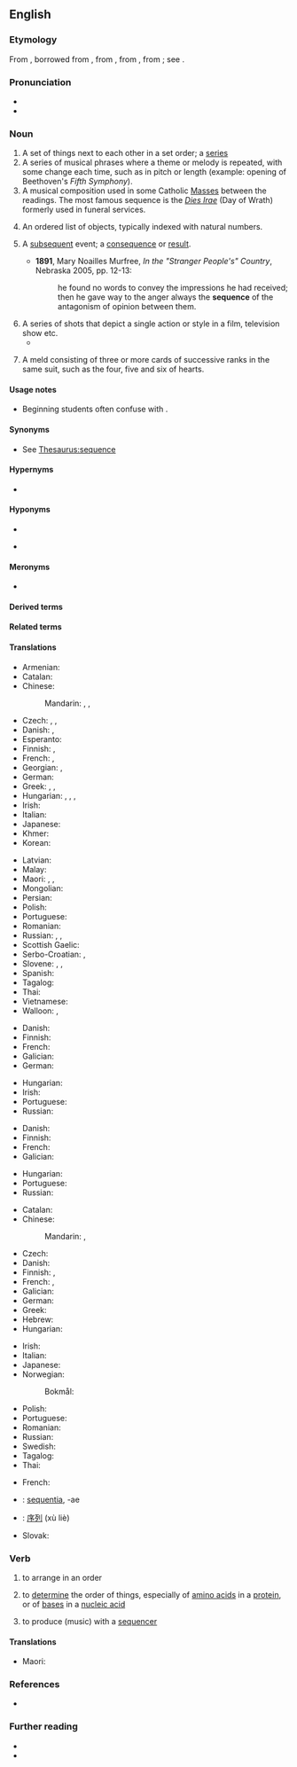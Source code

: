 {{also|séquence|séquencé}}
==English==

===Etymology===
From {{inh|en|enm|sequence}}, borrowed from {{bor|en|fr|sequence||a sequence of cards, answering verses}}, from {{der|en|LL.|sequentia||a following}}, from {{der|en|la|sequens||following}}, from {{m|la|sequi||to follow}}; see {{m|en|sequent}}.

===Pronunciation===
* {{IPA|/ˈsikwəns/|/ˈsikwɛns/|lang=en}}
* {{audio|en-us-sequence.ogg|Audio (US)|lang=en}}

===Noun===
{{en-noun}}

# A set of things next to each other in a set order; a [[series]]
# A series of musical phrases where a theme or melody is repeated, with some change each time, such as in pitch or length (example: opening of Beethoven's ''Fifth Symphony'').
# A musical composition used in some Catholic [[Mass]]es between the readings. The most famous sequence is the ''[[Dies Irae]]'' (Day of Wrath) formerly used in funeral services.
# {{lb|en|mathematics}} An ordered list of objects, typically indexed with natural numbers.
# {{lb|en|now|_|rare}} A [[subsequent]] event; a [[consequence]] or [[result]].
#* '''1891''', Mary Noailles Murfree, ''In the "Stranger People's" Country'', Nebraska 2005, pp. 12-13:
#*: he found no words to convey the impressions he had received; then he gave way to the anger always the '''sequence''' of the antagonism of opinion between them.
# A series of shots that depict a single action or style in a film, television show etc.
#* {{quote-journal
|lang=en
|date=April 26, 2012
|author=Tasha Robinson
|title=Film: Reviews: The Pirates! Band Of Misfits :
|work=The Onion AV Club
|url=http://www.avclub.com/articles/the-pirates-band-of-misfits,73064/
|page=
|passage=What follows is a bunch of nonstop goofery involving chase '''sequences''', dream '''sequences''', fast-changing costumes and an improbable beard, a little musical help from Flight Of The Conchords, and ultimately a very physical confrontation with a surprisingly spry Victoria.}}
# {{lb|en|card games}} A meld consisting of three or more cards of successive ranks in the same suit, such as the four, five and six of hearts.

====Usage notes====
* {{sense|mathematics}} Beginning students often confuse {{m|en||sequence}} with {{m|en|series}}.

====Synonyms====
* {{sense|a set of things next to each other in a set order}} See [[Thesaurus:sequence]]

====Hypernyms====
* {{sense|mathematics}} {{l|en|function}}

====Hyponyms====
* {{l|en|presequence}} <!--noun-->
* {{sense|computing}} {{l|en|escape sequence}}

====Meronyms====
* {{sense|mathematics}} {{l|en|term}}

====Derived terms====
{{der3
|main-sequence
|sequenceless
|sequencer
|lang=en}}

====Related terms====
{{rel4
|et seq
|nolle prosequi
|non sequitur
|persecute
|prosecute
|segue
|sequel
|sequela
|sequent
|sequential
|sequinator<!--possibly a protein-sequencing device?-->
|suant
|sue
|suit
|suite
|lang=en}}

====Translations====
{{trans-top|set of things in a set order}}
* Armenian: {{t+|hy|հաջորդականություն}}
* Catalan: {{t+|ca|seqüència|f}}
* Chinese:
*: Mandarin: {{t+|cmn|序列|tr=xùliè|sc=Hani}}, {{t+|cmn|順序}}, {{t+|cmn|顺序|tr=shùnxù}}
* Czech: {{t+|cs|řada|f}}, {{t+|cs|sled|m}}, {{t|cs|sekvence|f}}
* Danish: {{t|da|rækkefølge|c}}, {{t|da|sekvens|c}}
* Esperanto: {{t-needed|eo}}
* Finnish: {{t+|fi|sarja}}, {{t+|fi|sekvenssi}}
* French: {{t+|fr|suite|f}}, {{t+|fr|séquence|f}}
* Georgian: {{t|ka|რიგი}}, {{t|ka|მიმდევრობა}}
* German: {{t+|de|Reihenfolge|f}}
* Greek: {{t+|el|ακολουθία|f}}, {{t+|el|σειρά|f}}, {{t+|el|αλληλουχία|f}}
* Hungarian: {{t+|hu|sorozat}}, {{t+|hu|szekvencia}}, {{t+|hu|sor}}, {{t+|hu|sorrend}}
* Irish: {{t|ga|seicheamh|m}}
* Italian: {{t+|it|sequenza|f}}
* Japanese: {{t+|ja|順序|tr=じゅんじょ, junjo|sc=Jpan}}
* Khmer: {{t-needed|km}}
* Korean: {{t+|ko|순서}}
{{trans-mid}}
* Latvian: {{t|lv|secība|f}}
* Malay: {{t|ms|turutan}}
* Maori: {{t|mi|raupapa}}, {{t|mi|hātepe}}, {{t|mi|raupapatanga}}
* Mongolian: {{t-needed|mn}}
* Persian: {{t+|fa|توالی|tr=tavâli}}
* Polish: {{t+|pl|kolejność|f}}
* Portuguese: {{t+|pt|sequência|f}}
* Romanian: {{t+|ro|secvență|f}}
* Russian: {{t+|ru|после́довательность|f}}, {{t+|ru|ряд|m}}, {{t+|ru|очерёдность|f}}
* Scottish Gaelic: {{t|gd|leanmhainn|m}}
* Serbo-Croatian: {{t+|sh|niz}}, {{t+|sh|redosled}}
* Slovene: {{t|sl|zaporedje|n}}, {{t|sl|sekvenca|f}}, {{t|sl|niz|m}}
* Spanish: {{t+|es|secuencia|f}}
* Tagalog: {{t+|tl|datig}}
* Thai: {{t+|th|ลำดับ}}
* Vietnamese: {{t-needed|vi}}
* Walloon: {{t+|wa|etchinnmint|m}}, {{t+|wa|shûte}}
{{trans-bottom}}

{{trans-top|series of musical phrases where a theme or melody is repeated}}
* Danish: {{t|da|tonerække|c}}
* Finnish: {{t+|fi|sekvenssi}}
* French: {{t+|fr|séquence|f}}
* Galician: {{t|gl|secuencia|f}}
* German: {{t+|de|Sequenz|f}}
{{trans-mid}}
* Hungarian: {{t+|hu|szekvencia}}
* Irish: {{t|ga|seicheamh|m}}
* Portuguese: {{t+|pt|sequência|f}}
* Russian: {{t+|ru|секве́нция|f}}
{{trans-bottom}}

{{trans-top|poetic, music composition used in some Catholic Masses between the readings}}
* Danish: {{t|da|sekvens|c}}
* Finnish: {{t+|fi|sekvenssi}}
* French: {{t+|fr|séquence|f}}
* Galician: {{t|gl|secuencia|f}}
{{trans-mid}}
* Hungarian: {{t+|hu|szekvencia}}
* Portuguese: {{t+|pt|sequência|f}}
* Russian: {{t+|ru|секве́нция|f}}
{{trans-bottom}}

{{trans-top|in mathematics, an ordered list of objects}}
* Catalan: {{t+|ca|seqüència|f}}
* Chinese:
*: Mandarin: {{t+|cmn|數列|sc=Hani}}, {{t+|cmn|数列|tr=shùliè|sc=Hani}}
* Czech: {{t|cs|posloupnost|f}}
* Danish: {{t|da|følge|c}}
* Finnish: {{t+|fi|lukujono}}, {{t+|fi|jono}}
* French: {{t+|fr|suite|f}}, {{t+|fr|séquence|f}}
* Galician: {{t|gl|secuencia|f}}
* German: {{t+|de|Folge|f}}
* Greek: {{t+|el|ακολουθία|f}}
* Hebrew: {{t+|he|סדרה|f|tr=sidrá}}
* Hungarian: {{t+|hu|sorozat}}
{{trans-mid}}
* Irish: {{t|ga|seicheamh|m}}
* Italian: {{t+|it|successione|f}}
* Japanese: {{t+|ja|数列|tr=すうれつ, sūretsu|sc=Jpan}}
* Norwegian:
*: Bokmål: {{t+|nb|følge|m}}
* Polish: {{t+|pl|ciąg|m}}
* Portuguese: {{t+|pt|sequência|f}}
* Romanian: {{t+|ro|șir|n}}
* Russian: {{t+|ru|после́довательность|f}}
* Swedish: {{t+|sv|följd|n}}
* Tagalog: {{t+|tl|datig}}
* Thai: {{t+|th|ลำดับ}}
{{trans-bottom}}

{{trans-top|series of shots that depict a single action or style}}
{{trans-mid}}
{{trans-bottom}}

{{trans-top|meld of three or more cards of successive ranks in the same suit}}
* French: {{t+|fr|suite|f}}
{{trans-mid}}
{{trans-bottom}}

{{checktrans-top}}
* {{ttbc|la}}: [[sequentia]], -ae {{g|f}}
* {{ttbc|cmn}}: [[序列]] (xù liè)
{{trans-mid}}
* Slovak: {{t-check|sk|postupnosť|f}}
{{trans-bottom}}

===Verb===
{{en-verb|sequences|sequencing|sequenced}}

# {{lb|en|transitive}} to arrange in an order
# {{lb|en|transitive}} to [[determine]] the order of things, especially of [[amino acid]]s in a [[protein]], or of [[base]]s in a [[nucleic acid]]
# {{lb|en|transitive}} to produce (music) with a [[sequencer]]

====Translations====
{{trans-top|to arrange in an order}}
* Maori: {{t|mi|whakaraupapa}}
{{trans-mid}}
{{trans-bottom}}

===References===
* {{pedia}}

===Further reading===
* {{R:Webster 1913}}
* {{R:Century 1911}}